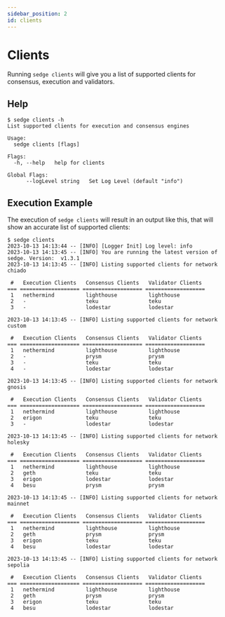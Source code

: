 ```yaml
---
sidebar_position: 2
id: clients
---
```


# Clients

Running `sedge clients` will give you a list of supported clients for consensus, execution and validators.

## Help

```
$ sedge clients -h
List supported clients for execution and consensus engines

Usage:
  sedge clients [flags]

Flags:
  -h, --help   help for clients

Global Flags:
      --logLevel string   Set Log Level (default "info")

```

## Execution Example

The execution of `sedge clients` will result in an output like this, that will show an accurate list of supported clients:

```
$ sedge clients
2023-10-13 14:13:44 -- [INFO] [Logger Init] Log level: info
2023-10-13 14:13:45 -- [INFO] You are running the latest version of sedge. Version:  v1.3.1
2023-10-13 14:13:45 -- [INFO] Listing supported clients for network chiado

 #   Execution Clients   Consensus Clients   Validator Clients
=== =================== =================== ===================
 1   nethermind          lighthouse          lighthouse
 2   -                   teku                teku
 3   -                   lodestar            lodestar

2023-10-13 14:13:45 -- [INFO] Listing supported clients for network custom

 #   Execution Clients   Consensus Clients   Validator Clients
=== =================== =================== ===================
 1   nethermind          lighthouse          lighthouse
 2   -                   prysm               prysm
 3   -                   teku                teku
 4   -                   lodestar            lodestar

2023-10-13 14:13:45 -- [INFO] Listing supported clients for network gnosis

 #   Execution Clients   Consensus Clients   Validator Clients
=== =================== =================== ===================
 1   nethermind          lighthouse          lighthouse
 2   erigon              teku                teku
 3   -                   lodestar            lodestar

2023-10-13 14:13:45 -- [INFO] Listing supported clients for network holesky

 #   Execution Clients   Consensus Clients   Validator Clients
=== =================== =================== ===================
 1   nethermind          lighthouse          lighthouse
 2   geth                teku                teku
 3   erigon              lodestar            lodestar
 4   besu                prysm               prysm

2023-10-13 14:13:45 -- [INFO] Listing supported clients for network mainnet

 #   Execution Clients   Consensus Clients   Validator Clients
=== =================== =================== ===================
 1   nethermind          lighthouse          lighthouse
 2   geth                prysm               prysm
 3   erigon              teku                teku
 4   besu                lodestar            lodestar

2023-10-13 14:13:45 -- [INFO] Listing supported clients for network sepolia

 #   Execution Clients   Consensus Clients   Validator Clients
=== =================== =================== ===================
 1   nethermind          lighthouse          lighthouse
 2   geth                prysm               prysm
 3   erigon              teku                teku
 4   besu                lodestar            lodestar
```